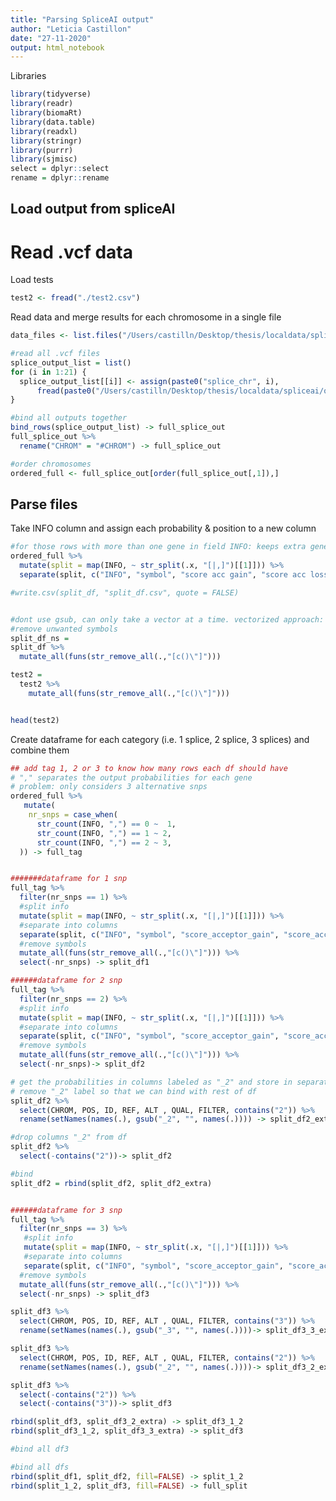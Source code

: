 ```yaml
---
title: "Parsing SpliceAI output"
author: "Leticia Castillon"
date: "27-11-2020"
output: html_notebook
---
```



Libraries
```r
library(tidyverse)
library(readr)
library(biomaRt)
library(data.table)
library(readxl)
library(stringr)
library(purrr)
library(sjmisc)
select = dplyr::select
rename = dplyr::rename
```


## Load output from spliceAI
# Read .vcf data
Load tests
```r
test2 <- fread("./test2.csv")
```

Read data and merge results for each chromosome in a single file
```r
data_files <- list.files("/Users/castilln/Desktop/thesis/localdata/spliceai/output/")

#read all .vcf files
splice_output_list = list()
for (i in 1:21) {
  splice_output_list[[i]] <- assign(paste0("splice_chr", i),
      fread(paste0("/Users/castilln/Desktop/thesis/localdata/spliceai/output/", data_files[i]), header = TRUE, sep = "\t"))
}

#bind all outputs together
bind_rows(splice_output_list) -> full_splice_out
full_splice_out %>% 
  rename("CHROM" = "#CHROM") -> full_splice_out

#order chromosomes
ordered_full <- full_splice_out[order(full_splice_out[,1]),]

```


## Parse files
Take INFO column and assign each probability & position to a new column
```r
#for those rows with more than one gene in field INFO: keeps extra genes in "pos donor loss" column
ordered_full %>% 
  mutate(split = map(INFO, ~ str_split(.x, "[|,]")[[1]])) %>% 
  separate(split, c("INFO", "symbol", "score acc gain", "score acc loss", "score donor gain", "score donor loss", "pos acc gain", "pos acc loss", "pos donor gain", "pos donor loss"), ",") -> split_df

#write.csv(split_df, "split_df.csv", quote = FALSE)


#dont use gsub, can only take a vector at a time. vectorized approach: 
#remove unwanted symbols
split_df_ns = 
split_df %>% 
  mutate_all(funs(str_remove_all(.,"[c()\"]")))

test2 = 
  test2 %>% 
    mutate_all(funs(str_remove_all(.,"[c()\"]")))


head(test2)
```


Create dataframe for each category (i.e. 1 splice, 2 splice, 3 splices) and combine them 
```r
## add tag 1, 2 or 3 to know how many rows each df should have
# "," separates the output probabilities for each gene
# problem: only considers 3 alternative snps
ordered_full %>% 
   mutate(
    nr_snps = case_when(
      str_count(INFO, ",") == 0 ~  1,
      str_count(INFO, ",") == 1 ~ 2, 
      str_count(INFO, ",") == 2 ~ 3,
  )) -> full_tag


#######dataframe for 1 snp
full_tag %>% 
  filter(nr_snps == 1) %>%
  #split info
  mutate(split = map(INFO, ~ str_split(.x, "[|,]")[[1]])) %>% 
  #separate into columns
  separate(split, c("INFO", "symbol", "score_acceptor_gain", "score_acceptor_loss", "score_donor_gain", "score_donor_loss", "position_acceptor_gain", "position_acceptor_loss", "position_donor_gain", "position_donor_loss"), ",") %>%  
  #remove symbols
  mutate_all(funs(str_remove_all(.,"[c()\"]"))) %>% 
  select(-nr_snps) -> split_df1

######dataframe for 2 snp
full_tag %>% 
  filter(nr_snps == 2) %>% 
  #split info 
  mutate(split = map(INFO, ~ str_split(.x, "[|,]")[[1]])) %>% 
  #separate into columns
  separate(split, c("INFO", "symbol", "score_acceptor_gain", "score_acceptor_loss", "score_donor_gain", "score_donor_loss", "position_acceptor_gain", "position_acceptor_loss", "position_donor_gain", "position_donor_loss", "INFO_2", "symbol_2", "score_acceptor_gain_2", "score_acceptor_loss_2", "score_donor_gain_2", "score_donor_loss_2", "position_acceptor_gain_2", "position_acceptor_loss_2", "position_donor_gain_2", "position_donor_loss_2"), ",") %>%  
  #remove symbols
  mutate_all(funs(str_remove_all(.,"[c()\"]"))) %>% 
  select(-nr_snps)-> split_df2

# get the probabilities in columns labeled as "_2" and store in separate df
# remove "_2" label so that we can bind with rest of df 
split_df2 %>% 
  select(CHROM, POS, ID, REF, ALT , QUAL, FILTER, contains("2")) %>% 
  rename(setNames(names(.), gsub("_2", "", names(.)))) -> split_df2_extra 

#drop columns "_2" from df
split_df2 %>% 
  select(-contains("2"))-> split_df2

#bind
split_df2 = rbind(split_df2, split_df2_extra)


######dataframe for 3 snp
full_tag %>% 
  filter(nr_snps == 3) %>% 
   #split info 
   mutate(split = map(INFO, ~ str_split(.x, "[|,]")[[1]])) %>% 
   #separate into columns
   separate(split, c("INFO", "symbol", "score_acceptor_gain", "score_acceptor_loss", "score_donor_gain", "score_donor_loss", "position_acceptor_gain", "position_acceptor_loss", "position_donor_gain", "position_donor_loss", "INFO_2", "symbol_2", "score_acceptor_gain_2", "score_acceptor_loss_2", "score_donor_gain_2", "score_donor_loss_2", "position_acceptor_gain_2", "position_acceptor_loss_2", "position_donor_gain_2", "position_donor_loss_2", "INFO_3", "symbol_3", "score_acceptor_gain_3", "score_acceptor_loss_3", "score_donor_gain_3", "score_donor_loss_3", "position_acceptor_gain_3", "position_acceptor_loss_3", "position_donor_gain_3", "position_donor_loss_3"), ",") %>%  
  #remove symbols
  mutate_all(funs(str_remove_all(.,"[c()\"]"))) %>% 
  select(-nr_snps) -> split_df3

split_df3 %>% 
  select(CHROM, POS, ID, REF, ALT , QUAL, FILTER, contains("3")) %>% 
  rename(setNames(names(.), gsub("_3", "", names(.))))-> split_df3_3_extra

split_df3 %>% 
  select(CHROM, POS, ID, REF, ALT , QUAL, FILTER, contains("2")) %>% 
  rename(setNames(names(.), gsub("_2", "", names(.))))-> split_df3_2_extra

split_df3 %>% 
  select(-contains("2")) %>% 
  select(-contains("3"))-> split_df3

rbind(split_df3, split_df3_2_extra) -> split_df3_1_2 
rbind(split_df3_1_2, split_df3_3_extra) -> split_df3

#bind all df3

#bind all dfs
rbind(split_df1, split_df2, fill=FALSE) -> split_1_2
rbind(split_1_2, split_df3, fill=FALSE) -> full_split
```
